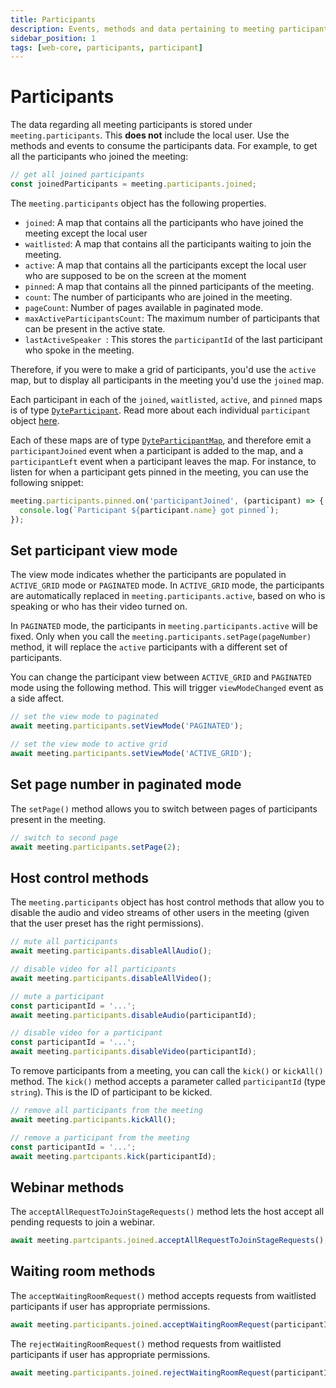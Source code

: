```yaml
---
title: Participants
description: Events, methods and data pertaining to meeting participants.
sidebar_position: 1
tags: [web-core, participants, participant]
---
```


# Participants

The data regarding all meeting participants is stored under
`meeting.participants`. This **does not** include the local user. Use the
methods and events to consume the participants data. For example, to get all the
participants who joined the meeting:

```ts
// get all joined participants
const joinedParticipants = meeting.participants.joined;
```

The `meeting.participants` object has the following properties.

- `joined`: A map that contains all the participants who have joined the meeting
  except the local user
- `waitlisted`: A map that contains all the participants waiting to join the
  meeting.
- `active`: A map that contains all the participants except the local user who
  are supposed to be on the screen at the moment
- `pinned`: A map that contains all the pinned participants of the meeting.
- `count`: The number of participants who are joined in the meeting.
- `pageCount`: Number of pages available in paginated mode.
- `maxActiveParticipantsCount`: The maximum number of participants that can be
  present in the active state.
- `lastActiveSpeaker `: This stores the `participantId` of the last participant
  who spoke in the meeting.

Therefore, if you were to make a grid of participants, you'd use the `active`
map, but to display all participants in the meeting you'd use the `joined` map.

Each participant in each of the `joined`, `waitlisted`, `active`, and `pinned`
maps is of type [`DyteParticipant`](../reference/DyteParticipant.md). Read more
about each individual `participant` object
[here](../participants/participant-object.mdx).

Each of these maps are of type
[`DyteParticipantMap`](../reference/DyteParticipantMap.md), and therefore emit a
`participantJoined` event when a participant is added to the map, and a
`participantLeft` event when a participant leaves the map. For instance, to
listen for when a participant gets pinned in the meeting, you can use the
following snippet:

```ts
meeting.participants.pinned.on('participantJoined', (participant) => {
  console.log(`Participant ${participant.name} got pinned`);
});
```

## Set participant view mode

The view mode indicates whether the participants are populated in `ACTIVE_GRID`
mode or `PAGINATED` mode. In `ACTIVE_GRID` mode, the participants are
automatically replaced in `meeting.participants.active`, based on who is
speaking or who has their video turned on.

In `PAGINATED` mode, the participants in `meeting.participants.active` will be
fixed. Only when you call the `meeting.participants.setPage(pageNumber)` method,
it will replace the `active` participants with a different set of participants.

You can change the participant view between `ACTIVE_GRID` and `PAGINATED` mode
using the following method. This will trigger `viewModeChanged` event as a side
affect.

```ts
// set the view mode to paginated
await meeting.participants.setViewMode('PAGINATED');

// set the view mode to active grid
await meeting.participants.setViewMode('ACTIVE_GRID');
```

## Set page number in paginated mode

The `setPage()` method allows you to switch between pages of participants
present in the meeting.

```ts
// switch to second page
await meeting.participants.setPage(2);
```

## Host control methods

The `meeting.participants` object has host control methods that allow you to
disable the audio and video streams of other users in the meeting (given that
the user preset has the right permissions).

```ts
// mute all participants
await meeting.participants.disableAllAudio();

// disable video for all participants
await meeting.participants.disableAllVideo();

// mute a participant
const participantId = '...';
await meeting.participants.disableAudio(participantId);

// disable video for a participant
const participantId = '...';
await meeting.participants.disableVideo(participantId);
```

To remove participants from a meeting, you can call the `kick()` or `kickAll()`
method. The `kick()` method accepts a parameter called `participantId` (type
`string`). This is the ID of participant to be kicked.

```ts
// remove all participants from the meeting
await meeting.participants.kickAll();

// remove a participant from the meeting
const participantId = '...';
await meeting.partcipants.kick(participantId);
```

## Webinar methods

The `acceptAllRequestToJoinStageRequests()` method lets the host accept all
pending requests to join a webinar.

```ts
await meeting.partcipants.joined.acceptAllRequestToJoinStageRequests();
```

## Waiting room methods

The `acceptWaitingRoomRequest()` method accepts requests from waitlisted
participants if user has appropriate permissions.

```ts
await meeting.participants.joined.acceptWaitingRoomRequest(participantId);
```

The `rejectWaitingRoomRequest()` method requests from waitlisted participants if
user has appropriate permissions.

```ts
await meeting.participants.joined.rejectWaitingRoomRequest(participantId);
```
